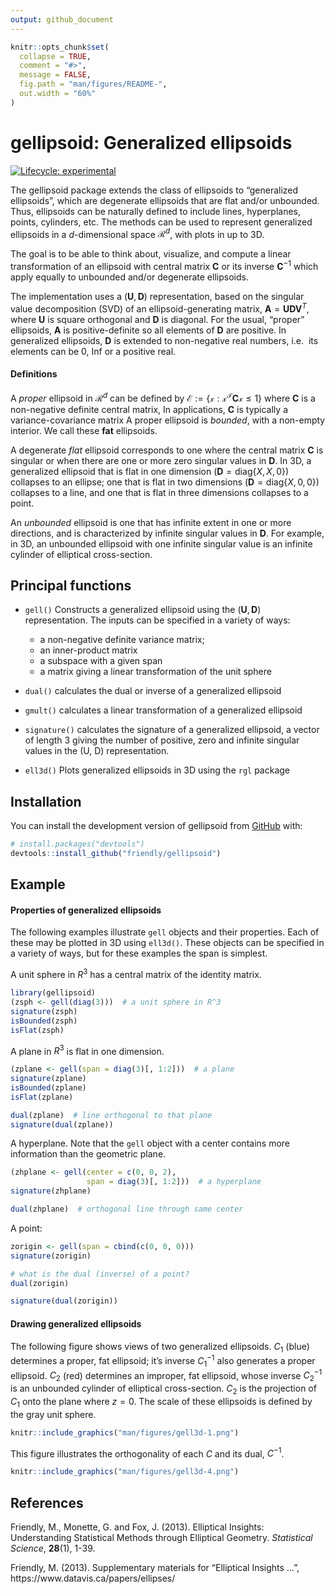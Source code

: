 ```yaml
---
output: github_document
---
```


<!-- README.md is generated from README.Rmd. Please edit that file -->

```r
knitr::opts_chunk$set(
  collapse = TRUE,
  comment = "#>",
  message = FALSE,
  fig.path = "man/figures/README-",
  out.width = "60%"
)
```

# gellipsoid: Generalized ellipsoids

<!-- badges: start -->
[![Lifecycle: experimental](https://img.shields.io/badge/lifecycle-experimental-orange.svg)](https://lifecycle.r-lib.org/articles/stages.html#experimental)
<!-- badges: end -->

The gellipsoid package extends the class of ellipsoids to "generalized ellipsoids", which are degenerate ellipsoids that are flat and/or unbounded. Thus, ellipsoids can be naturally defined to include lines, hyperplanes, points, cylinders, etc.
The methods can be used to represent generalized ellipsoids in a $d$-dimensional space
$\mathcal{R}^d$, with plots in up to 3D.

<!-- The motivation for this more general representation is to allow a notation for a class of generalized ellipsoids -->
<!-- that is algebraically closed under -->

The goal is to be able to think about, visualize, and compute a linear transformation of an ellipsoid with central matrix
$\mathbf{C}$ or its inverse $\mathbf{C}^{-1}$ which apply equally to unbounded and/or degenerate ellipsoids.

The implementation uses a $(\mathbf{U}, \mathbf{D})$ representation,
based on the singular value decomposition (SVD)
of an ellipsoid-generating matrix, $\mathbf{A} = \mathbf{U} \mathbf{D} \mathbf{V}^{T}$,
where $\mathbf{U}$ is square orthogonal and $\mathbf{D}$ is diagonal.
For the usual, "proper" ellipsoids, $\mathbf{A}$ is positive-definite so all elements of $\mathbf{D}$ are positive.
In generalized ellipsoids, $\mathbf{D}$ is extended to non-negative real numbers, i.e. 
its elements can be 0, Inf or a positive real.

#### Definitions

A _proper_ ellipsoid in $\mathcal{R}^d$ can be defined by $\mathcal{E := \{x : x^T \mathbf{C} x \le 1 \}}$
where $\mathbf{C}$ is a non-negative definite central matrix, 
In applications, $\mathbf{C}$ is typically a variance-covariance matrix
A proper ellipsoid is _bounded_, with a non-empty interior.
We call these **fat** ellipsoids.

A degenerate _flat_ ellipsoid corresponds to one where the central matrix $\mathbf{C}$ is singular
or when there are one or more zero singular values in $\mathbf{D}$.
In 3D, a generalized ellipsoid that is flat in one dimension 
($\mathbf{D} = \mathrm{diag} \{X, X, 0\}$) collapses to an ellipse;
one that is flat in two dimensions ($\mathbf{D} = \mathrm{diag} \{X, 0, 0\}$)
collapses to a line, and one that is flat in three dimensions collapses to a point.

An _unbounded_ ellipsoid is one that has infinite extent in one or more directions,
and is characterized by infinite singular values in $\mathbf{D}$.
For example, in 3D, an unbounded ellipsoid with one infinite singular value is
an infinite cylinder of elliptical cross-section.

## Principal functions

* `gell()` Constructs a generalized ellipsoid using the $(\mathbf{U}, \mathbf{D})$ representation. The
inputs can be specified in a variety of ways:
  + a non-negative definite variance matrix;
  + an inner-product matrix
  + a subspace with a given span
  + a matrix giving a linear transformation of the unit sphere
  
* `dual()` calculates the dual or inverse of a generalized ellipsoid
* `gmult()` calculates a linear transformation of a generalized ellipsoid
* `signature()` calculates the signature of a generalized ellipsoid, a vector of length 3 giving the number of positive, zero and infinite singular values in the (U, D) representation.


* `ell3d()` Plots generalized ellipsoids in 3D using the `rgl` package

## Installation

You can install the development version of gellipsoid from [GitHub](https://github.com/) with:

``` r
# install.packages("devtools")
devtools::install_github("friendly/gellipsoid")
```

## Example

#### Properties of generalized ellipsoids
The following examples illustrate `gell` objects and their properties. Each of these may be plotted in 3D
using `ell3d()`.  These objects can be specified in a variety of ways, but for these examples the span
is simplest.

A unit sphere in $R^3$ has a central matrix of the identity matrix.
```r
library(gellipsoid)
(zsph <- gell(diag(3)))  # a unit sphere in R^3
signature(zsph)
isBounded(zsph)
isFlat(zsph)
```

A plane in $R^3$ is flat in one dimension.

```r
(zplane <- gell(span = diag(3)[, 1:2]))  # a plane
signature(zplane)
isBounded(zplane)
isFlat(zplane)

dual(zplane)  # line orthogonal to that plane
signature(dual(zplane))

```

A hyperplane. Note that the `gell` object with a center contains more information than
the geometric plane.

```r
(zhplane <- gell(center = c(0, 0, 2), 
                 span = diag(3)[, 1:2]))  # a hyperplane
signature(zhplane)

dual(zhplane)  # orthogonal line through same center

```

A point:

```r
zorigin <- gell(span = cbind(c(0, 0, 0)))
signature(zorigin)

# what is the dual (inverse) of a point?
dual(zorigin)

signature(dual(zorigin))

```



<!-- You'll still need to render `README.Rmd` regularly, to keep `README.md` up-to-date. `devtools::build_readme()` is handy for this. You could also use GitHub Actions to re-render `README.Rmd` every time you push. An example workflow can be found here: <https://github.com/r-lib/actions/tree/v1/examples>. -->

#### Drawing generalized ellipsoids

The following figure shows views of two generalized ellipsoids.
$C_1$ (blue) determines a proper, fat ellipsoid; it's inverse $C_1^{-1}$ also generates a proper ellipsoid.
$C_2$ (red) determines an improper, fat ellipsoid, whose inverse $C_2^{-1}$ is an unbounded cylinder of elliptical
cross-section.
$C_2$ is the projection of $C_1$ onto the plane where $z = 0$.
The scale of these ellipsoids is defined by the gray unit sphere.

```r
knitr::include_graphics("man/figures/gell3d-1.png")
```


This figure illustrates the orthogonality of each $C$ and its dual, $C^{-1}$. 
```r
knitr::include_graphics("man/figures/gell3d-4.png")
```

## References

Friendly, M., Monette, G. and Fox, J. (2013). Elliptical
Insights: Understanding Statistical Methods through Elliptical Geometry.
_Statistical Science_, **28**(1), 1-39.

Friendly, M. (2013). Supplementary materials for "Elliptical Insights ...",
https://www.datavis.ca/papers/ellipses/ 

